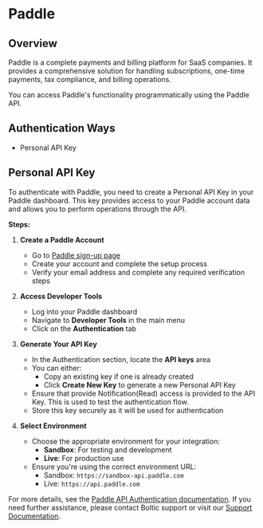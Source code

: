 # Paddle

## Overview

Paddle is a complete payments and billing platform for SaaS companies. It provides a comprehensive solution for handling subscriptions, one-time payments, tax compliance, and billing operations. 

You can access Paddle's functionality programmatically using the Paddle API.

## Authentication Ways

- Personal API Key

## Personal API Key

To authenticate with Paddle, you need to create a Personal API Key in your Paddle dashboard. This key provides access to your Paddle account data and allows you to perform operations through the API.

**Steps:**

1. **Create a Paddle Account**
    - Go to <a href="https://login.paddle.com/signup" target="_blank" rel="noopener"><span>Paddle sign-up page</span></a>
    - Create your account and complete the setup process
    - Verify your email address and complete any required verification steps

2. **Access Developer Tools**
    - Log into your Paddle dashboard
    - Navigate to **Developer Tools** in the main menu
    - Click on the **Authentication** tab

3. **Generate Your API Key**
    - In the Authentication section, locate the **API keys** area
    - You can either:
        - Copy an existing key if one is already created
        - Click **Create New Key** to generate a new Personal API Key
    - Ensure that provide Notification(Read) access is provided to the API Key. This is used to test the authentication flow.
    - Store this key securely as it will be used for authentication

4. **Select Environment**
    - Choose the appropriate environment for your integration:
        - **Sandbox**: For testing and development
        - **Live**: For production use
    - Ensure you're using the correct environment URL:
        - Sandbox: `https://sandbox-api.paddle.com`
        - Live: `https://api.paddle.com`

For more details, see the <a href="https://developer.paddle.com/api-reference/about/authentication" target="_blank" rel="noopener"><span>Paddle API Authentication documentation</span></a>.
If you need further assistance, please contact Boltic support or visit our <a href="https://docs.boltic.io" target="_blank" rel="noopener"><span>Support Documentation</span></a>.
